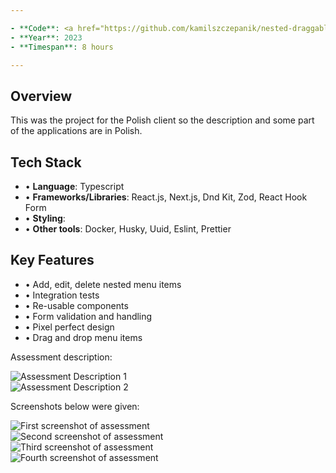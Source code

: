 ```yaml
---

- **Code**: <a href="https://github.com/kamilszczepanik/nested-draggable-menu-assessment" target="_blank">https://github.com/kamilszczepanik/nested-draggable-menu-assessment</a>
- **Year**: 2023
- **Timespan**: 8 hours

---
```


## Overview

This was the project for the Polish client so the description and some part of the applications are in Polish.

## Tech Stack

- • **Language**: Typescript
- • **Frameworks/Libraries**: React.js, Next.js, Dnd Kit, Zod, React Hook Form
- • **Styling**:
- • **Other tools**: Docker, Husky, Uuid, Eslint, Prettier

## Key Features

- • Add, edit, delete nested menu items
- • Integration tests
- • Re-usable components
- • Form validation and handling
- • Pixel perfect design
- • Drag and drop menu items

Assessment description:

<div style={{ display: "flex", justifyContent: "center", margin: "24px 0" }}>
  <img
    src="/images/nested-draggable-menu/description1.png"
    alt="Assessment Description 1"
    style={{
      width: "100%",
      maxWidth: "800px",
      borderRadius: "8px",
    }}
  />
</div>

<div style={{ display: "flex", justifyContent: "center", margin: "24px 0" }}>
  <img
    src="/images/nested-draggable-menu/description2.png"
    alt="Assessment Description 2"
    style={{
      width: "100%",
      maxWidth: "800px",
      borderRadius: "8px",
    }}
  />
</div>

Screenshots below were given:

<div style={{ display: "flex", justifyContent: "center", margin: "24px 0" }}>
  <img
    src="/images/nested-draggable-menu/screenshot1.png"
    alt="First screenshot of assessment"
    style={{
      width: "100%",
      maxWidth: "800px",
      borderRadius: "8px",
    }}
  />
</div>

<div style={{ display: "flex", justifyContent: "center", margin: "24px 0" }}>
  <img
    src="/images/nested-draggable-menu/screenshot2.png"
    alt="Second screenshot of assessment"
    style={{
      width: "100%",
      maxWidth: "800px",
      borderRadius: "8px",
    }}
  />
</div>

<div style={{ display: "flex", justifyContent: "center", margin: "24px 0" }}>
  <img
    src="/images/nested-draggable-menu/screenshot3.png"
    alt="Third screenshot of assessment"
    style={{
      width: "100%",
      maxWidth: "800px",
      borderRadius: "8px",
    }}
  />
</div>

<div style={{ display: "flex", justifyContent: "center", margin: "24px 0" }}>
  <img
    src="/images/nested-draggable-menu/screenshot4.png"
    alt="Fourth screenshot of assessment"
    style={{
      width: "100%",
      maxWidth: "800px",
      borderRadius: "8px",
    }}
  />
</div>
